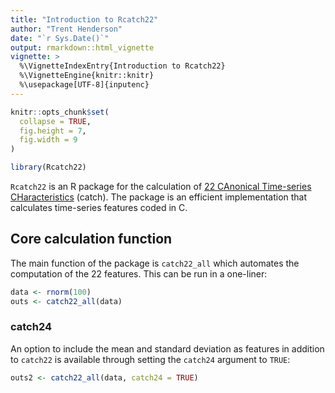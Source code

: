 ```yaml
---
title: "Introduction to Rcatch22"
author: "Trent Henderson"
date: "`r Sys.Date()`"
output: rmarkdown::html_vignette
vignette: >
  %\VignetteIndexEntry{Introduction to Rcatch22}
  %\VignetteEngine{knitr::knitr}
  %\usepackage[UTF-8]{inputenc}
---
```


```r
knitr::opts_chunk$set(
  collapse = TRUE,
  fig.height = 7,
  fig.width = 9
)
```

```r
library(Rcatch22)
```

`Rcatch22` is an R package for the calculation of [22 CAnonical Time-series CHaracteristics](https://github.com/chlubba/catch22/) (catch). The package is an efficient implementation that calculates time-series features coded in C.

## Core calculation function

The main function of the package is `catch22_all` which automates the computation of the 22 features. This can be run in a one-liner:

```r
data <- rnorm(100)
outs <- catch22_all(data)
```

### catch24

An option to include the mean and standard deviation as features in addition to `catch22` is available through setting the `catch24` argument to `TRUE`:

```r
outs2 <- catch22_all(data, catch24 = TRUE)
```
